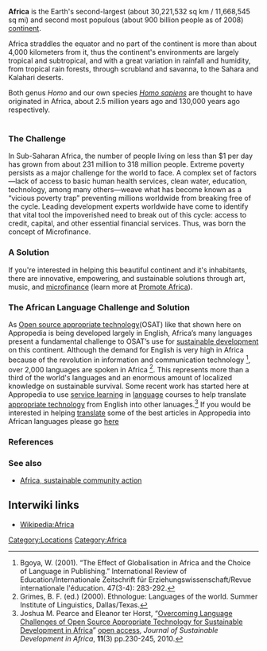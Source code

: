 {{topic header| default.png | Africa }}

'''Africa''' is the Earth's second-largest (about 30,221,532 sq km / 11,668,545 sq mi) and second most populous (about 900 billion people as of 2008{{w|Demographics_of_Africa}}) [[continent]]. 


Africa straddles the equator and no part of the continent is more than about 4,000 kilometers from it, thus the continent's environments are largely tropical and subtropical, and with a great variation in rainfall and humidity,  from tropical rain forests, through scrubland and savanna, to the Sahara and Kalahari deserts.


Both genus ''Homo''{{w|Homo}} and our own species ''[[Homo sapiens]]''{{w|Homo sapiens}} are thought to have originated in Africa, about 2.5 million years ago and 130,000 years ago respectively. 
<br><br>

===The Challenge ===
In Sub-Saharan Africa, the number of people living on less than $1 per day has grown from about 231 million to 318 million people. Extreme poverty persists as a major challenge for the world to face. A complex set of factors—lack of access to basic human health services, clean water, education, technology, among many others—weave what has become known as a “vicious poverty trap” preventing millions worldwide from breaking free of the cycle. Leading development experts worldwide have come to identify that vital tool the impoverished need to break out of this cycle: access to credit, capital, and other essential financial services. Thus, was born the concept of Microfinance. 
<br>

===A Solution===
If you're interested in helping this beautiful continent and it's inhabitants, there are innovative, empowering, and sustainable solutions through art, music, and [[microfinance]] (learn more at [[Promote Africa]]).

=== The African Language Challenge and Solution ===

As [[Open source appropriate technology]](OSAT) like that shown here on Appropedia is being developed largely in English, Africa’s many languages present a fundamental challenge to OSAT’s use for [[sustainable development]] on this continent. Although the demand for English is very high in Africa because of the revolution in information and communication technology
<ref> Bgoya, W. (2001). “The Effect of Globalisation in Africa and the Choice of Language in
Publishing.” International Review of Education/Internationale Zeitschrift für
Erziehungswissenschaft/Revue internationale l'éducation. 47(3-4): 283-292.</ref>, over 2,000 languages are spoken in Africa <ref> Grimes, B. F. (ed.) (2000). Ethnologue: Languages of the world. Summer Institute of Linguistics,
Dallas/Texas.</ref>. This represents more than a third of the world's languages and an enormous amount of localized knowledge on sustainable survival. Some recent work has started here at Appropedia to use [[service learning]] in [[language]] courses to help translate [[appropriate technology]] from English into other lanuages.<ref> Joshua M. Pearce and Eleanor ter Horst, “[http://www.jsd-africa.com/Jsda/V12NO1_Winter2009_A/Pdf/OvercomingLanguageChallenges.pdf Overcoming Language Challenges of Open Source Appropriate Technology for Sustainable Development in Africa]” [http://mtu.academia.edu/JoshuaPearce/Papers/1540208/Overcoming_Language_Challenges_of_Open_Source_Appropriate_Technology_for_Sustainable_Development_in_Africa open access], ''Journal of Sustainable Development in Africa'', '''11'''(3) pp.230-245, 2010.</ref> If you would be interested in helping [[translate]] some of the best articles in Appropedia into African languages please go [[Translation|here]]

===References===
<references/>

<!-- Need to add --

Population boom during 20th century

Development / poverty issues

Health issues

-->

=== See also ===
*[[Africa, sustainable community action]]

== Interwiki links ==

* [[Wikipedia:Africa]]

[[Category:Locations]]
[[Category:Africa]]